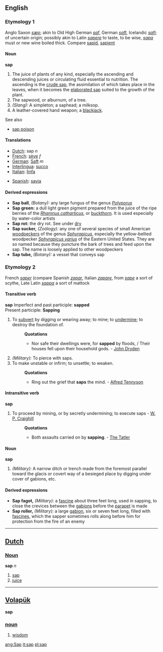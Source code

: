 ==English==

===Etymology 1===
Anglo Saxon ''[[sæp]]''; akin to Old High German ''[[saf]]'', German ''[[saft]]'', Icelandic ''[[safi]]''; of uncertain origin; possibly akin to Latin ''[[sapere]]'' to taste, to be wise, ''[[sapa]]'' must or new wine boiled thick. Compare [[sapid]], [[sapient]]

====Noun====
'''sap'''
#The juice of plants of any kind, especially the ascending and descending juices or circulating fluid essential to nutrition.  The ascending is the [[crude sap]], the assimilation of which takes place in the leaves, when it becomes the [[elaborated sap]] suited to the growth of the plant.
#The sapwood, or alburnum, of a tree.
#''(Slang):'' A simpleton; a saphead; a milksop. 
#A leather-covered hand weapon; a [[blackjack]].

See also
*[[sap poison]]

==== Translations ==== 
{{top}}<!--languages from A to I go here-->
*[[Dutch]]: sap ''n''
*[[French]]: [[sève]] ''f''
*[[German]]: [[Saft]] ''m''
*[[Interlingua]]: [[succo]] 
*[[Italian]]: [[linfa]] 
{{mid}}<!--languages from J to Z go here-->
*[[Spanish]]: [[savia]] 
{{bottom}}

====Derived expressions====
*'''Sap ball''', ''(Botany):'' any large fungus of the genus ''[[Polyporus]]''
*'''Sap green:''' a dull light green pigment prepared from the juice of the ripe berries of the ''[[Rhamnus catharticus]]'', or [[buckthorn]]. It is used especially by water-color artists
*'''Sap rot:''' the dry rot. See under [[dry]]
*'''Sap sucker,''' ''(Zoölogy):'' any one of several species of small American [[woodpeckers]] of the genus ''[[Sphyrapicus]]'', especially the yellow-bellied woodpecker ''[[Sphyrapicus varius]]'' of the Eastern United States. They are so named because they puncture the bark of trees and feed upon the sap. The name is loosely applied to other woodpeckers
*'''Sap tube,''' ''(Botany):'' a vessel that conveys sap

===Etymology 2===
French ''[[saper]]'' (compare Spanish ''[[zapar]]'', Italian ''[[zapare]]'', from ''[[sape]]'' a sort of scythe, Late Latin ''[[sappa]]'' a sort of mattock

====Transitive verb====
'''sap'''
Imperfect and past participle: '''sapped'''<br>
Present participle: '''Sapping'''
#To [[subvert]] by digging or wearing away; to mine; to [[undermine]]; to destroy the foundation of.
#:'''Quotations'''
#:*Nor safe their dwellings were, for '''sapped''' by floods, / Their houses fell upon their household gods. - [[John Dryden]]
#''(Military):'' To pierce with saps.
#To make unstable or infirm; to unsettle; to weaken.
#:'''Quotations'''
#:*Ring out the grief that '''saps''' the mind. - [[Alfred Tennyson]]

====Intransitive verb====
'''sap'''
#To proceed by mining, or by secretly undermining; to execute saps - [[W. P. Craighill]]
#:'''Quotations'''
#:*Both assaults carried on by '''sapping'''. - [[The Tatler]]

====Noun====
'''sap'''
#''(Military):'' A narrow ditch or trench made from the foremost parallel toward the glacis or covert way of a besieged place by digging under cover of gabions, etc.

====Derived expressions====
*'''Sap fagot,''' ''(Military):'' a [[fascine]] about three feet long, used in sapping, to close the crevices between the [[gabions]] before the [[parapet]] is made
*'''Sap roller,''' ''(Military):'' a large [[gabion]], six or seven feet long, filled with [[fascine]]s, which the sapper sometimes rolls along before him for protection from the fire of an enemy
----

==[[Dutch]]==
===[[Noun]]===
'''sap''' ''n''

# [[sap]]
# [[juice]]

----
== [[Volapük]] == 
'''sap'''
=== [[noun]] === 
# [[wisdom]]

[[ang:Sap]]
[[it:sap]]
[[pl:sap]]